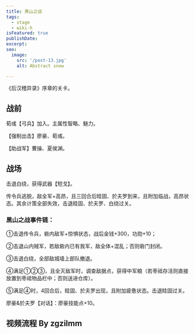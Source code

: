 ```yaml
---
title: 黑山之战
tags:
  - stage
  - wiki-h
isFeatured: true
publishDate: 
excerpt: 
seo:
  image:
    src: '/post-13.jpg'
    alt: Abstract snow

---
```



《后汉稽异录》序章的关卡。

<h2  class='section-title'>战前</h2>

荀彧【弓兵】加入。主属性智略、魅力。

【强制出击】廖豪、荀彧。

【助战军】曹操、夏侯渊。

<h2  class='section-title'>战场</h2>

击退白绕，获得武器【短戈】。

传令兵逃脱，敌全军+高昂，且三回合后眭固、於夫罗到来，且附加临战，高昂状态。其余计策全部失效，击退眭固、於夫罗、白绕过关。

### 黑山之战事件链：

①击退传令兵，砦内敌军+惊惧状态，战后金钱+300，功勋+10；

②击退山内贼军，若敌砦内已有我军，敌全体+混乱；否则砦门封闭。

③击退白绕，全部敌城墙上部队撤退。

④满足①②③，且全灭敌军时，调查敌据点，获得中军粮（若枣祗存活则直接放置到枣祗物品栏中；否则送进仓库）。

⑤满足④时，4回合后，眭固、於夫罗出现，且附加疲惫状态。击退眭固过关。

廖豪&於夫罗【对话】：廖豪技能点+10。

<h2 class='section-title'>视频流程 By zgzilmm</h2>

<BiliBiliVideoPlayer aid="113939828449172" bvid="BV1yuPReFErA" cid="28200406032" page="2" />